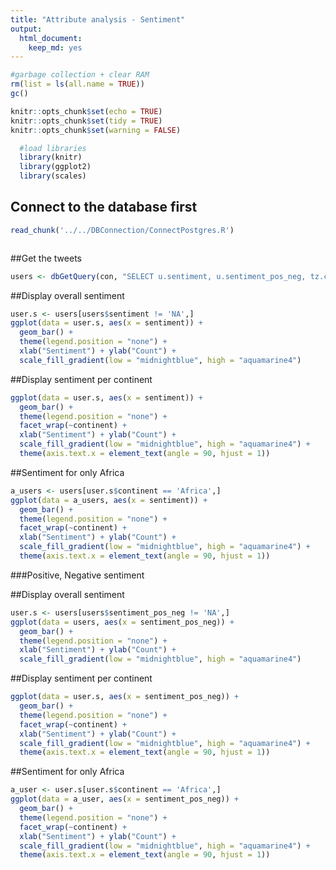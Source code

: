 ```yaml
---
title: "Attribute analysis - Sentiment"
output: 
  html_document: 
    keep_md: yes
---
```


```r
#garbage collection + clear RAM
rm(list = ls(all.name = TRUE))
gc()
```

```r
knitr::opts_chunk$set(echo = TRUE)
knitr::opts_chunk$set(tidy = TRUE)
knitr::opts_chunk$set(warning = FALSE)
```

```r
  #load libraries
  library(knitr)
  library(ggplot2)
  library(scales)

```

## Connect to the database first
```r
read_chunk('../../DBConnection/ConnectPostgres.R')
```

```r
```

##Get the tweets
```r
users <- dbGetQuery(con, "SELECT u.sentiment, u.sentiment_pos_neg, tz.continent from main.experiment_user u left join main.timezone_r tz on tz.timezone = u.timezone")
```

##Display overall sentiment
```r
user.s <- users[users$sentiment != 'NA',]
ggplot(data = user.s, aes(x = sentiment)) +
  geom_bar() +
  theme(legend.position = "none") +
  xlab("Sentiment") + ylab("Count") + 
  scale_fill_gradient(low = "midnightblue", high = "aquamarine4")
```

##Display sentiment per continent
```r
ggplot(data = user.s, aes(x = sentiment)) +
  geom_bar() +
  theme(legend.position = "none") +
  facet_wrap(~continent) +
  xlab("Sentiment") + ylab("Count") + 
  scale_fill_gradient(low = "midnightblue", high = "aquamarine4") +
  theme(axis.text.x = element_text(angle = 90, hjust = 1))
```
##Sentiment for only Africa
```r
a_users <- users[user.s$continent == 'Africa',]
ggplot(data = a_users, aes(x = sentiment)) +
  geom_bar() +
  theme(legend.position = "none") +
  facet_wrap(~continent) +
  xlab("Sentiment") + ylab("Count") + 
  scale_fill_gradient(low = "midnightblue", high = "aquamarine4") +
  theme(axis.text.x = element_text(angle = 90, hjust = 1))
```
###Positive, Negative sentiment

##Display overall sentiment
```r
user.s <- users[users$sentiment_pos_neg != 'NA',]
ggplot(data = users, aes(x = sentiment_pos_neg)) +
  geom_bar() +
  theme(legend.position = "none") +
  xlab("Sentiment") + ylab("Count") + 
  scale_fill_gradient(low = "midnightblue", high = "aquamarine4")
```

##Display sentiment per continent
```r
ggplot(data = user.s, aes(x = sentiment_pos_neg)) +
  geom_bar() +
  theme(legend.position = "none") +
  facet_wrap(~continent) +
  xlab("Sentiment") + ylab("Count") + 
  scale_fill_gradient(low = "midnightblue", high = "aquamarine4") +
  theme(axis.text.x = element_text(angle = 90, hjust = 1))
```
##Sentiment for only Africa
```r
a_user <- user.s[user.s$continent == 'Africa',]
ggplot(data = a_user, aes(x = sentiment_pos_neg)) +
  geom_bar() +
  theme(legend.position = "none") +
  facet_wrap(~continent) +
  xlab("Sentiment") + ylab("Count") + 
  scale_fill_gradient(low = "midnightblue", high = "aquamarine4") +
  theme(axis.text.x = element_text(angle = 90, hjust = 1))
```

```r
```